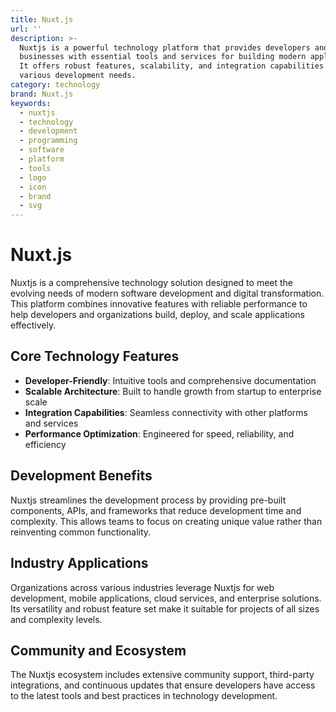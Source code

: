 ```yaml
---
title: Nuxt.js
url: ''
description: >-
  Nuxtjs is a powerful technology platform that provides developers and
  businesses with essential tools and services for building modern applications.
  It offers robust features, scalability, and integration capabilities for
  various development needs.
category: technology
brand: Nuxt.js
keywords:
  - nuxtjs
  - technology
  - development
  - programming
  - software
  - platform
  - tools
  - logo
  - icon
  - brand
  - svg
---
```


# Nuxt.js

Nuxtjs is a comprehensive technology solution designed to meet the evolving needs of modern software development and digital transformation. This platform combines innovative features with reliable performance to help developers and organizations build, deploy, and scale applications effectively.

## Core Technology Features

- **Developer-Friendly**: Intuitive tools and comprehensive documentation
- **Scalable Architecture**: Built to handle growth from startup to enterprise scale
- **Integration Capabilities**: Seamless connectivity with other platforms and services
- **Performance Optimization**: Engineered for speed, reliability, and efficiency

## Development Benefits

Nuxtjs streamlines the development process by providing pre-built components, APIs, and frameworks that reduce development time and complexity. This allows teams to focus on creating unique value rather than reinventing common functionality.

## Industry Applications

Organizations across various industries leverage Nuxtjs for web development, mobile applications, cloud services, and enterprise solutions. Its versatility and robust feature set make it suitable for projects of all sizes and complexity levels.

## Community and Ecosystem

The Nuxtjs ecosystem includes extensive community support, third-party integrations, and continuous updates that ensure developers have access to the latest tools and best practices in technology development.
